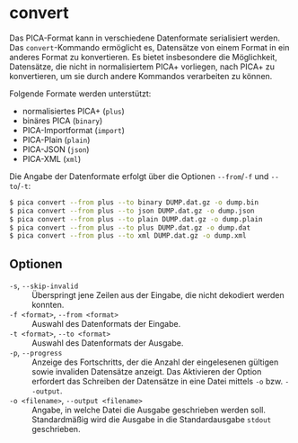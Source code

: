 # convert {.unnumbered}

Das PICA-Format kann in verschiedene Datenformate serialisiert werden.
Das `convert`-Kommando ermöglicht es, Datensätze von einem Format in ein
anderes Format zu konvertieren. Es bietet insbesondere die Möglichkeit,
Datensätze, die nicht in normalisiertem PICA+ vorliegen, nach PICA+ zu
konvertieren, um sie durch andere Kommandos verarbeiten zu können.

Folgende Formate werden unterstützt:

* normalisiertes PICA+ (`plus`)
* binäres PICA (`binary`)
* PICA-Importformat (`import`)
* PICA-Plain (`plain`)
* PICA-JSON (`json`)
* PICA-XML (`xml`)

Die Angabe der Datenformate erfolgt über die Optionen `--from`/`-f` und
`--to`/`-t`:

```.bash
$ pica convert --from plus --to binary DUMP.dat.gz -o dump.bin
$ pica convert --from plus --to json DUMP.dat.gz -o dump.json
$ pica convert --from plus --to plain DUMP.dat.gz -o dump.plain
$ pica convert --from plus --to plus DUMP.dat.gz -o dump.dat
$ pica convert --from plus --to xml DUMP.dat.gz -o dump.xml
```

## Optionen

`-s`, `--skip-invalid`
: Überspringt jene Zeilen aus der Eingabe, die nicht dekodiert werden konnten.

`-f <format>`, `--from <format>`
: Auswahl des Datenformats der Eingabe.

`-t <format>`, `--to <format>`
: Auswahl des Datenformats der Ausgabe.

`-p`, `--progress`
: Anzeige des Fortschritts, der die Anzahl der eingelesenen gültigen sowie
invaliden Datensätze anzeigt. Das Aktivieren der Option erfordert das
Schreiben der Datensätze in eine Datei mittels `-o` bzw. `--output`.

`-o <filename>`, `--output <filename>`
: Angabe, in welche Datei die Ausgabe geschrieben werden soll. Standardmäßig
wird die Ausgabe in die Standardausgabe `stdout` geschrieben.
